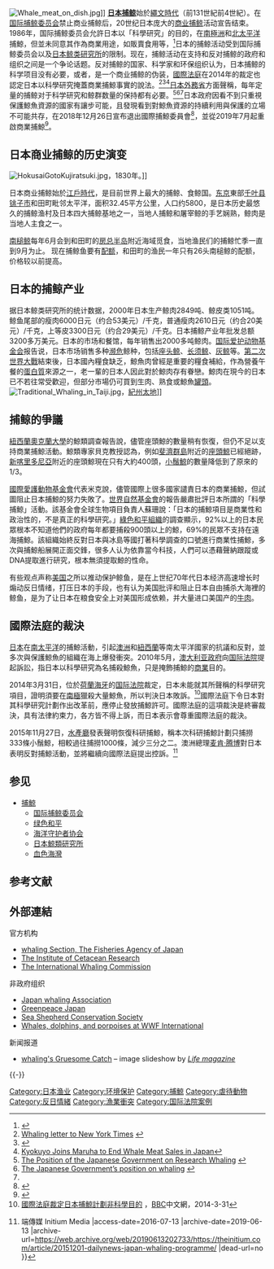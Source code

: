 {{update|time=2018-12-28T08:59:19+00:00}}
[[File:Whale_meat_on_dish.jpg|thumb]]]]
'''[[日本|日本]][[捕鲸|捕鲸]]'''始於[[繩文時代|繩文時代]]（前131世紀{{一字线}}前4世紀）。在[[国际捕鲸委员会|国际捕鲸委员会]]禁止商业捕鲸后，20世纪日本庞大的[[商业捕鲸|商业捕鲸]]活动宣告结束。1986年，国际捕鲸委员会允許日本以「科學研究」的目的，在[[南極洲|南極洲]]和[[北太平洋|北太平洋]]捕鯨，但並未同意其作為商業用途，如販賣食用等，<ref>{{cite web|url=http://sa.ylib.com/MagCont.aspx?Unit=newscan&id=270|title=鯨魚數量已經安全無虞？|author=鄭靜琪|year=2003|publisher=遠流出版事業|journal=科學人雜誌|issn=16822811|language=zh|location=臺北市|access-date=2015-10-02|archive-date=2015-10-03|archive-url=https://web.archive.org/web/20151003033848/http://sa.ylib.com/MagCont.aspx?Unit=newscan&id=270|dead-url=no}}</ref>日本的捕鲸活动受到国际捕鲸委员会以及[[日本鲸类研究所|日本鲸类研究所]]的限制。现在，捕鲸活动在支持和反对捕鲸的政府和组织之间是一个争论话题。反对捕鲸的国家、科学家和环保组织认为，日本捕鲸的科学项目没有必要，或者，是一个商业捕鲸的伪装，[[國際法庭|國際法庭]]在2014年的裁定也認定日本以科學研究掩蓋商業捕鯨事實的說法。<ref>[http://www.baleinesendirect.net/pdf/whaling-letter_to_NY_Times.pdf Whaling letter to New York Times] {{webarchive|url=https://web.archive.org/web/20070819151058/http://www.baleinesendirect.net/pdf/whaling-letter_to_NY_Times.pdf |date=2007-08-19 }}</ref><ref>{{Cite web |url=http://www.timesonline.co.uk/tol/news/world/asia/article3325580.ece |title=Australia condemns bloody killing of whale and calf by Japanese fleet |access-date=2010-02-06 |archive-date=2010-06-03 |archive-url=https://web.archive.org/web/20100603053329/http://www.timesonline.co.uk/tol/news/world/asia/article3325580.ece |dead-url=no }}</ref><ref>[http://www.bloomberg.com/apps/news?pid=20601101&sid=aPhG1CfyPue0 Kyokuyo Joins Maruha to End Whale Meat Sales in Japan]</ref>[[日本外務省|日本外務省]]方面聲稱，每年定量的捕鲸对于科学研究和鲸群数量的保持都有必要。<ref>[http://www.mofa.go.jp/POLICY/q_a/faq6.html The Position of the Japanese Government on Research Whaling] {{webarchive|url=https://web.archive.org/web/20020607220909/http://www.mofa.go.jp/policy/q_a/faq6.html |date=2002-06-07 }}</ref><ref>[http://www.melbourne.au.emb-japan.go.jp/pdf/whalinge.pdf The Japanese Government’s position on whaling] {{webarchive|url=https://web.archive.org/web/20120310051946/http://www.melbourne.au.emb-japan.go.jp/pdf/whalinge.pdf |date=2012-03-10 }}</ref><ref name="bbc-1"/>日本政府因看不到只重視保護鯨魚資源的國家有讓步可能，且發現看到對鯨魚資源的持續利用與保護的立場不可能共存，在2018年12月26日宣布退出國際捕鯨委員會<ref>{{cite news|title=日本宣布退出國際捕鯨委員會 重啟中斷30年商業捕鯨|url=https://www.cna.com.tw/news/firstnews/201812260061.aspx|date=2018-12-26|publisher=[[中央通訊社|中央通訊社]]|accessdate=2018-12-26|archive-date=2018-12-26|archive-url=https://web.archive.org/web/20181226080059/https://www.cna.com.tw/news/firstnews/201812260061.aspx|dead-url=no}}</ref>，並從2019年7月起重啟商業捕鯨<ref>{{cite news |title=日本恢復商業捕鯨　今年限獵最多227條 |url=https://news.mingpao.com/ins/%e5%9c%8b%e9%9a%9b/article/20190701/s00005/1561975876813/%e6%97%a5%e6%9c%ac%e6%81%a2%e5%be%a9%e5%95%86%e6%a5%ad%e6%8d%95%e9%af%a8-%e4%bb%8a%e5%b9%b4%e9%99%90%e7%8d%b5%e6%9c%80%e5%a4%9a227%e6%a2%9d |publisher=明報 |date=2019-07-01 |accessdate=2019-07-29 |archive-date=2019-11-28 |archive-url=https://web.archive.org/web/20191128142019/https://news.mingpao.com/ins/%e5%9c%8b%e9%9a%9b/article/20190701/s00005/1561975876813/%e6%97%a5%e6%9c%ac%e6%81%a2%e5%be%a9%e5%95%86%e6%a5%ad%e6%8d%95%e9%af%a8-%e4%bb%8a%e5%b9%b4%e9%99%90%e7%8d%b5%e6%9c%80%e5%a4%9a227%e6%a2%9d |dead-url=no }}</ref>。

==日本商业捕鲸的历史演变==
[[File:HokusaiGotoKujiratsuki.jpg|thumb]]，1830年。]]

日本商业捕鲸始於[[江戶時代|江戶時代]]，是目前世界上最大的捕鲸、食鲸国。[[东京|东京]]東部[[千叶县|千叶县]][[铫子市|铫子市]]和田町毗邻太平洋，面积32.45平方公里，人口约5800，是日本历史最悠久的捕鲸渔村及日本四大捕鲸基地之一，当地人捕鲸和屠宰鲸的手艺娴熟，鲸肉是当地人主食之一。

[[南槌鲸|南槌鲸]]每年6月会到和田町的[[房总半岛|房总半岛]]附近海域觅食，当地渔民们的捕鲸忙季一直到9月为止。 现在捕鲸鱼要有[[配额|配额]]，和田町的渔民一年只有26头南槌鲸的配额，价格较以前提高。

==日本的捕鲸产业==
据日本鲸类研究所的统计数据，2000年日本生产鲸肉2849吨、鲸皮类1051吨。鲸鱼尾部的瘦肉6000日元（约合53美元）/千克，普通瘦肉2610日元（约合20美元）/千克，上等皮3300日元（约合29美元）/千克。日本捕鲸产业年批发总额3200多万美元。日本的市场和餐馆，每年销售出2000多吨鲸肉。[[国际爱护动物基金会|国际爱护动物基金会]]报告说，日本市场销售多种[[濒危|濒危]]鲸种，包括[[座头鲸|座头鲸]]、[[长须鲸|长须鲸]]、[[灰鲸|灰鲸]]等。[[第二次世界大戰|第二次世界大戰]]結束後，日本國內糧食缺乏，鯨魚肉曾經是重要的糧食補給，作為營養午餐的[[蛋白質|蛋白質]]來源之一，老一輩的日本人因此對於鯨肉存有眷戀。鯨肉在現今的日本已不若往常受歡迎，但部分市場仍可買到生肉、熟食或鯨魚[[罐頭|罐頭]]。
[[File:Traditional_Whaling_in_Taiji.jpg|thumb]]，[[紀州藩|紀州]][[太地町|太地]]]]

==捕鲸的爭議==
[[紐西蘭|紐西蘭]][[奧克蘭大學|奧克蘭大學]]的鯨類調查報告說，儘管座頭鯨的數量稍有恢復，但仍不足以支持商業捕鯨活動。鯨類專家貝克教授認為，例如[[斐濟群島|斐濟群島]]附近的[[座頭鯨|座頭鯨]]已經絕跡，[[新喀里多尼亞|新喀里多尼亞]]附近的座頭鯨現在只有大約400頭，[[小鬚鯨|小鬚鯨]]的數量降低到了原來的1/3。

[[國際愛護動物基金會|國際愛護動物基金會]]代表米克說，儘管國際上很多國家譴責日本的商業捕鯨，但試圖阻止日本捕鯨的努力失敗了。[[世界自然基金會|世界自然基金會]]的報告嚴肅批評日本所謂的「科學捕鯨」活動。該基金會全球生物項目負責人蘇珊說：「日本的捕鯨項目是商業性和政治性的，不是真正的科學研究。」[[綠色和平組織|綠色和平組織]]的調查顯示，92%以上的日本民眾根本不知道他們的政府每年都要捕殺900頭以上的鯨，69%的民眾不支持在遠海捕鯨。該組織始終反對日本與冰島等國打著科學調查的口號進行商業性捕鯨，多次與捕鯨船展開正面交鋒，很多人认为依靠當今科技，人們可以憑藉聲納跟蹤或DNA提取進行研究，根本無須提取鯨的性命。

有些观点声称[[美国|美国]]之所以推动保护鲸鱼，是在上世纪70年代日本经济高速增长时煽动反日情绪，打压日本的手段，也有认为美国批评和阻止日本自由捕杀大海裡的鲸鱼，是为了让日本在粮食安全上对美国形成依赖，并大量进口美国产的[[牛肉|牛肉]]。

== 國際法庭的裁決 ==
[[日本|日本]]在[[南太平洋|南太平洋]]的捕鯨活動，引起[[澳洲|澳洲]]和[[紐西蘭|紐西蘭]]等南太平洋國家的抗議和反對，並多次與保護鯨魚的組織在海上爆發衝突。2010年5月，[[澳大利亚政府|澳大利亚政府]]向[[国际法院|国际法院]]提起訴訟，指日本以科學研究為名捕殺鯨魚，只是掩飾捕鯨的[[商業|商業]]目的。

2014年3月31日，位於[[荷蘭|荷蘭]][[海牙|海牙]]的[[国际法院|国际法院]]裁定，日本未能就其所聲稱的科學研究項目，證明須要在[[南極|南極]]獵殺大量鯨魚，所以判決日本敗訴。<ref name="bbc-1">[http://www.bbc.co.uk/zhongwen/trad/world/2014/03/140331_un_japan_whaling.shtml 國際法庭裁定日本捕鯨計劃非科學目的] {{Wayback|url=http://www.bbc.co.uk/zhongwen/trad/world/2014/03/140331_un_japan_whaling.shtml |date=20140403144649 }}，[[BBC|BBC]]中文網，2014-3-31</ref>國際法庭下令日本對其科學研究計劃作出改革前，應停止發放捕鯨許可。國際法庭的這項裁決是終審裁決，具有法律約束力，各方皆不得上訴，而日本表示會尊重國際法庭的裁決。

2015年11月27日，[[水產廳|水產廳]]發表聲明恢復科研捕鯨，稱本次科研捕鯨計劃只捕撈333條小鬚鯨，相較過往捕撈1000條，減少三分之二。澳洲總理[[麦肯·腾博|麦肯·腾博]]對日本表明反對捕鯨活動，並將繼續向國際法庭提出控訴。<ref>{{Cite web |url=https://theinitium.com/article/20151201-dailynews-japan-whaling-programme/ |title=不顧國際法院禁令，日本恢復南極捕鯨 {{!}} 端傳媒 Initium Media |access-date=2016-07-13 |archive-date=2019-06-13 |archive-url=https://web.archive.org/web/20190613202733/https://theinitium.com/article/20151201-dailynews-japan-whaling-programme/ |dead-url=no }}</ref>

== 参见 ==
* [[捕鯨|捕鯨]]
** [[国际捕鲸委员会|国际捕鲸委员会]]
** [[绿色和平|绿色和平]]
** [[海洋守护者协会|海洋守护者协会]]
** [[日本鯨類研究所|日本鯨類研究所]]
** [[血色海灣|血色海灣]]

== 参考文献 ==
{{Reflist|2}}

== 外部連結 ==
{{Commons category|Whaling in Japan}}

;官方机构
* [http://www.jfa.maff.go.jp/e/whale/index.html whaling Section, The Fisheries Agency of Japan] {{Wayback|url=http://www.jfa.maff.go.jp/e/whale/index.html |date=20210302052503 }}
* [https://web.archive.org/web/20110111122220/http://icrwhale.org/eng-index.htm The Institute of Cetacean Research]
* [https://web.archive.org/web/20110208193224/http://www.iwcoffice.org/ The International Whaling Commission]

;非政府组织
* [http://www.whaling.jp/english/ Japan whaling Association] {{Wayback|url=http://www.whaling.jp/english/ |date=20201205023701 }}
* [https://web.archive.org/web/20100713040758/http://www.greenpeace.or.jp/index_en_html Greenpeace Japan]
* [https://web.archive.org/web/20080210002034/http://www.seashepherd.org/whales/ Sea Shepherd Conservation Society]
* [http://www.panda.org/what_we_do/endangered_species/cetaceans/ Whales, dolphins, and porpoises at WWF International] {{Wayback|url=http://www.panda.org/what_we_do/endangered_species/cetaceans/ |date=20100412165124 }}

;新闻报道
* [https://web.archive.org/web/20101228000537/http://www.life.com/image/1324263/in-gallery/36282/whalings-gruesome-catch whaling's Gruesome Catch] – image slideshow by ''[[生活_(雜誌)|Life magazine]]''

{{-}}
{{捕鲸}}

[[Category:日本渔业|Category:日本渔业]]
[[Category:环境保护|Category:环境保护]]
[[Category:捕鯨|Category:捕鯨]]
[[Category:虐待動物|Category:虐待動物]]
[[Category:反日情緒|Category:反日情緒]]
[[Category:漁業衝突|Category:漁業衝突]]
[[Category:国际法院案例|Category:国际法院案例]]